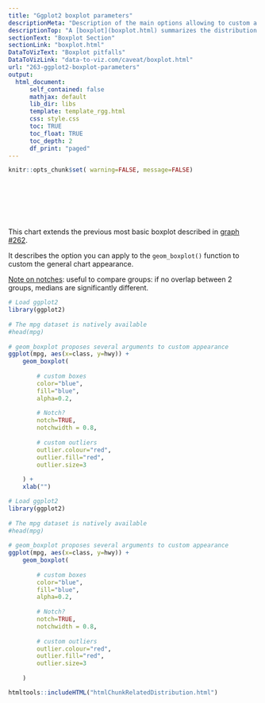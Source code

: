 ```yaml
---
title: "Ggplot2 boxplot parameters"
descriptionMeta: "Description of the main options allowing to custom a ggplot2 boxplot."
descriptionTop: "A [boxplot](boxplot.html) summarizes the distribution of a continuous variable. The [ggplot2](ggplot2-package.html) library allows to build it thanks to the `geom_boxplot` function. This function offers several options to custom its appearance and this post is dedicated to them."
sectionText: "Boxplot Section"
sectionLink: "boxplot.html"
DataToVizText: "Boxplot pitfalls"
DataToVizLink: "data-to-viz.com/caveat/boxplot.html"
url: "263-ggplot2-boxplot-parameters"
output:
  html_document:
      self_contained: false    
      mathjax: default
      lib_dir: libs
      template: template_rgg.html
      css: style.css
      toc: TRUE
      toc_float: TRUE
      toc_depth: 2
      df_print: "paged"
---
```



```r
knitr::opts_chunk$set( warning=FALSE, message=FALSE)
```

<div class="container" style="padding-top: 80px">




<div class = "row">

<div class = "col-md-6  col-sm-12 align-self-center">

This chart extends the previous most basic boxplot described in [graph #262](262-basic-boxplot-with-ggplot2.html).  
 
It describes the option you can apply to the `geom_boxplot()` function to custom the general chart appearance.

<u>Note on notches</u>: useful to compare groups: if no overlap between 2 groups, medians are significantly different.

</div>


<div class = "col-md-6  col-sm-12">

```r
# Load ggplot2
library(ggplot2)
 
# The mpg dataset is natively available
#head(mpg)
 
# geom_boxplot proposes several arguments to custom appearance
ggplot(mpg, aes(x=class, y=hwy)) + 
    geom_boxplot(
        
        # custom boxes
        color="blue",
        fill="blue",
        alpha=0.2,
        
        # Notch?
        notch=TRUE,
        notchwidth = 0.8,
        
        # custom outliers
        outlier.colour="red",
        outlier.fill="red",
        outlier.size=3
    
    ) +
    xlab("")
```
</div>
</div>


```r
# Load ggplot2
library(ggplot2)
 
# The mpg dataset is natively available
#head(mpg)
 
# geom_boxplot proposes several arguments to custom appearance
ggplot(mpg, aes(x=class, y=hwy)) + 
    geom_boxplot(
        
        # custom boxes
        color="blue",
        fill="blue",
        alpha=0.2,
        
        # Notch?
        notch=TRUE,
        notchwidth = 0.8,
        
        # custom outliers
        outlier.colour="red",
        outlier.fill="red",
        outlier.size=3
    
    )
```


<!-- Close container -->
</div>




```r
htmltools::includeHTML("htmlChunkRelatedDistribution.html")
```
